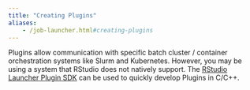 ```yaml
---
title: "Creating Plugins"
aliases:
	- /job-launcher.html#creating-plugins
---
```


Plugins allow communication with specific batch cluster / container orchestration systems like Slurm and Kubernetes. However, you may be using a system that RStudio does not natively support. The [RStudio Launcher Plugin SDK](https://rstudio.com/products/launcher-plugin-sdk) can be used to quickly develop Plugins in C/C++.


